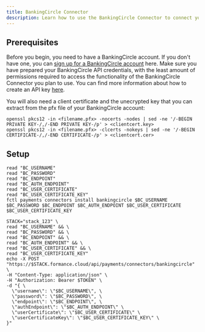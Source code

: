 ```yaml
---
title: BankingCircle Connector
description: Learn how to use the BankingCircle Connector to connect your Formance Stack with your BankingCircle account.
---
```


## Prerequisites

Before you begin, you need to have a BankingCircle account. If you don't have one, you can [sign up for a BankingCircle account](https://www.bankingcircle.com/contact-us) here. Make sure you have prepared your BankingCircle API credentials, with the least amount of permissions required to access the functionality of the BankingCircle Connector you plan to use. You can find more information about how to create an API key [here](https://docs.bankingcircleconnect.com/).

You will also need a client certificate and the unecrypted key that you can extract from the pfx file of your BankingCircle account:

```shell
openssl pkcs12 -in <filename.pfx> -nocerts -nodes | sed -ne '/-BEGIN PRIVATE KEY-/,/-END PRIVATE KEY-/p' > <clientcert.key>
openssl pkcs12 -in <filename.pfx> -clcerts -nokeys | sed -ne '/-BEGIN CERTIFICATE-/,/-END CERTIFICATE-/p' > <clientcert.cer>
```

<ApiWarning/>

## Setup

<StackCmd>

```shell
read "BC_USERNAME"
read "BC_PASSWORD"
read "BC_ENDPOINT"
read "BC_AUTH_ENDPOINT"
read "BC_USER_CERTIFICATE"
read "BC_USER_CERTIFICATE_KEY"
fctl payments connectors install bankingcircle $BC_USERNAME $BC_PASSWORD $BC_ENDPOINT $BC_AUTH_ENDPOINT $BC_USER_CERTIFICATE $BC_USER_CERTIFICATE_KEY
```

```shell
STACK="stack_123" \
read "BC_USERNAME" && \
read "BC_PASSWORD" && \
read "BC_ENDPOINT" && \
read "BC_AUTH_ENDPOINT" && \
read "BC_USER_CERTIFICATE" && \
read "BC_USER_CERTIFICATE_KEY"
echo -X POST "https://$STACK.formance.cloud/api/payments/connectors/bankingcircle" \
-H "Content-Type: application/json" \
-H "Authorization: Bearer $TOKEN" \
-d "{ \
  \"username\": \"$BC_USERNAME\", \
  \"password\": \"$BC_PASSWORD\", \
  \"endpoint\": \"$BC_ENDPOINT\", \
  \"authEndpoint\": \"$BC_AUTH_ENDPOINT\" \
  \"userCertificate\": \"$BC_USER_CERTIFICATE\" \
  \"userCertificateKey\": \"$BC_USER_CERTIFICATE_KEY\" \
}"
```

</StackCmd>
